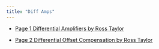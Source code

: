 ```yaml
---
title: "Diff Amps"
---
```


<!-- - [Lesson Solutions Excel Spread Sheet](assets){download=""} -->

- [Page 1 Differential Amplifiers by Ross Taylor](assets/ba-Lesson-Differential-Amplification.pdf){target="_blank"}

- [Page 2 Differential Offset Compensation by Ross Taylor](assets/na-Lesson-Page1-Differential-Offset-Compensation.pdf){target="_blank"}

<!-- - [Page 3 by Ross Taylor](assets){target="_blank"}

- [Page 4 by Ross Taylor](assets){target="_blank"} -->


